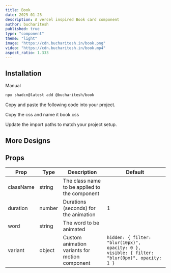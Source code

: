 ```yaml
---
title: Book
date: 2025-01-25
description: A vercel inspired Book card component
author: bucharitesh
published: true
type: "component"
theme: "light"
image: "https://cdn.bucharitesh.in/book.png"
video: "https://cdn.bucharitesh.in/book.mp4"
aspect_ratio: 1.333
---
```


<ComponentPreview 
  name="book-demo" 
  openInV0Url="https://bucharitesh.in/r/book.json" 
/>

## Installation

<CodeTabs className="gap-0">

<TabsList>
  <TabsTriggerShadcnCLI />
  <TabsTrigger value="manual">Manual</TabsTrigger>
</TabsList>

<TabsContent value="cli" className="[&>figure]:mb-0">

```bash
npx shadcn@latest add @bucharitesh/book
```

</TabsContent>

<TabsContent value="manual">

<Steps>

<Step>Copy and paste the following code into your project.</Step>

<ComponentSource 
  name="book" 
  title="components/book/book.tsx"
  showLineNumbers
/>

<Step>Copy the css and name it book.css</Step>

<ComponentCSS 
  name="book" 
  title="components/book/book.css"
  showLineNumbers
/>

<Step>Update the import paths to match your project setup.</Step>

</Steps>

</TabsContent>

</CodeTabs>

## More Designs

<ComponentPreview name="book-variant-demo" />

## Props

| Prop      | Type   | Description                                    | Default                                                                                      |
| --------- | ------ | ---------------------------------------------- | -------------------------------------------------------------------------------------------- |
| className | string | The class name to be applied to the component  |                                                                                              |
| duration  | number | Durations (seconds) for the animation          | 1                                                                                            |
| word      | string | The word to be animated                        |                                                                                              |
| variant   | object | Custom animation variants for motion component | `hidden: { filter: "blur(10px)", opacity: 0 }, visible: { filter: "blur(0px)", opacity: 1 }` |
